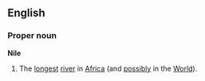 ==English==
===Proper noun===
'''Nile'''
{{wikipedia}}
# The [[longest]] [[river]] in [[Africa]] (and [[possibly]] in the [[World]]).